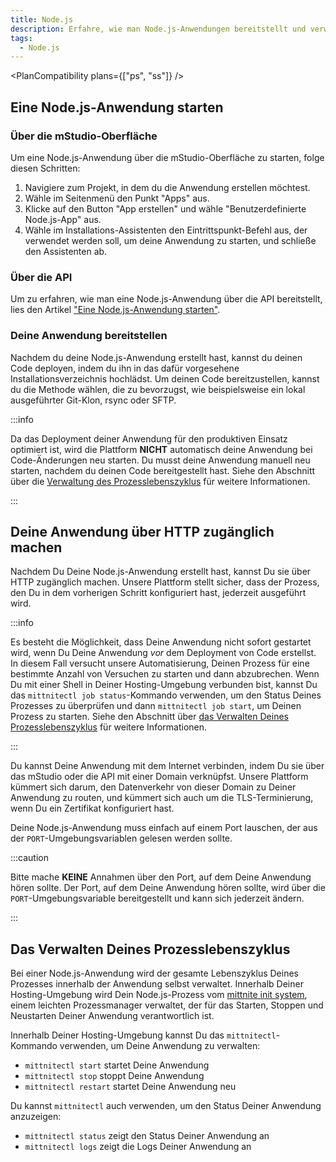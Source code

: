 ```yaml
---
title: Node.js
description: Erfahre, wie man Node.js-Anwendungen bereitstellt und verwaltet.
tags:
  - Node.js
---
```



<PlanCompatibility plans={["ps", "ss"]} />

## Eine Node.js-Anwendung starten

### Über die mStudio-Oberfläche

Um eine Node.js-Anwendung über die mStudio-Oberfläche zu starten, folge diesen Schritten:

1. Navigiere zum Projekt, in dem du die Anwendung erstellen möchtest.
2. Wähle im Seitenmenü den Punkt "Apps" aus.
3. Klicke auf den Button "App erstellen" und wähle "Benutzerdefinierte Node.js-App" aus.
4. Wähle im Installations-Assistenten den Eintrittspunkt-Befehl aus, der verwendet werden soll, um deine Anwendung zu starten, und schließe den Assistenten ab.

### Über die API

Um zu erfahren, wie man eine Node.js-Anwendung über die API bereitstellt, lies den Artikel ["Eine Node.js-Anwendung starten"](../../../api/howtos/create-nodejs).

### Deine Anwendung bereitstellen

Nachdem du deine Node.js-Anwendung erstellt hast, kannst du deinen Code deployen, indem du ihn in das dafür vorgesehene Installationsverzeichnis hochlädst. Um deinen Code bereitzustellen, kannst du die Methode wählen, die zu bevorzugst, wie beispielsweise ein lokal ausgeführter Git-Klon, rsync oder SFTP.

:::info

Da das Deployment deiner Anwendung für den produktiven Einsatz optimiert ist, wird die Plattform **NICHT** automatisch deine Anwendung bei Code-Änderungen neu starten. Du musst deine Anwendung manuell neu starten, nachdem du deinen Code bereitgestellt hast. Siehe den Abschnitt über die [Verwaltung des Prozesslebenszyklus](#verwaltung-des-prozesslebenszyklus) für weitere Informationen.

:::

## Deine Anwendung über HTTP zugänglich machen

Nachdem Du Deine Node.js-Anwendung erstellt hast, kannst Du sie über HTTP zugänglich machen. Unsere Plattform stellt sicher, dass der Prozess, den Du in dem vorherigen Schritt konfiguriert hast, jederzeit ausgeführt wird.

:::info

Es besteht die Möglichkeit, dass Deine Anwendung nicht sofort gestartet wird, wenn Du Deine Anwendung _vor_ dem Deployment von Code erstellst. In diesem Fall versucht unsere Automatisierung, Deinen Prozess für eine bestimmte Anzahl von Versuchen zu starten und dann abzubrechen. Wenn Du mit einer Shell in Deiner Hosting-Umgebung verbunden bist, kannst Du das `mittnitectl job status`-Kommando verwenden, um den Status Deines Prozesses zu überprüfen und dann `mittnitectl job start`, um Deinen Prozess zu starten. Siehe den Abschnitt über [das Verwalten Deines Prozesslebenszyklus](#das-verwalten-deines-prozesslebenszyklus) für weitere Informationen.

:::

Du kannst Deine Anwendung mit dem Internet verbinden, indem Du sie über das mStudio oder die API mit einer Domain verknüpfst. Unsere Plattform kümmert sich darum, den Datenverkehr von dieser Domain zu Deiner Anwendung zu routen, und kümmert sich auch um die TLS-Terminierung, wenn Du ein Zertifikat konfiguriert hast.

Deine Node.js-Anwendung muss einfach auf einem Port lauschen, der aus der `PORT`-Umgebungsvariablen gelesen werden sollte.

:::caution

Bitte mache **KEINE** Annahmen über den Port, auf dem Deine Anwendung hören sollte. Der Port, auf dem Deine Anwendung hören sollte, wird über die `PORT`-Umgebungsvariable bereitgestellt und kann sich jederzeit ändern.

:::

## Das Verwalten Deines Prozesslebenszyklus

Bei einer Node.js-Anwendung wird der gesamte Lebenszyklus Deines Prozesses innerhalb der Anwendung selbst verwaltet. Innerhalb Deiner Hosting-Umgebung wird Dein Node.js-Prozess vom [mittnite init system](https://github.com/mittwald/mittnite), einem leichten Prozessmanager verwaltet, der für das Starten, Stoppen und Neustarten Deiner Anwendung verantwortlich ist.

Innerhalb Deiner Hosting-Umgebung kannst Du das `mittnitectl`-Kommando verwenden, um Deine Anwendung zu verwalten:

- `mittnitectl start` startet Deine Anwendung
- `mittnitectl stop` stoppt Deine Anwendung
- `mittnitectl restart` startet Deine Anwendung neu

Du kannst `mittnitectl` auch verwenden, um den Status Deiner Anwendung anzuzeigen:

- `mittnitectl status` zeigt den Status Deiner Anwendung an
- `mittnitectl logs` zeigt die Logs Deiner Anwendung an
